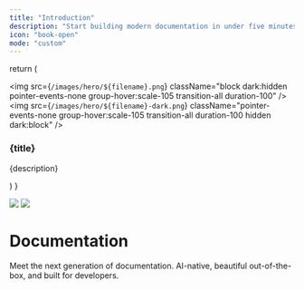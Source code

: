 ```yaml
---
title: "Introduction"
description: "Start building modern documentation in under five minutes"
icon: "book-open"
mode: "custom"
---
```


  return (
    <div className="group cursor-pointer pb-8">
      <img src={`/images/hero/${filename}.png`} className="block dark:hidden pointer-events-none group-hover:scale-105 transition-all duration-100" />
      <img src={`/images/hero/${filename}-dark.png`} className="pointer-events-none group-hover:scale-105 transition-all duration-100 hidden dark:block" />
      <h3 className="mt-5 text-gray-900 dark:text-zinc-50 font-medium">{title}</h3>
      <p className="mt-1.5">
        {description}
      </p>
    </div>
  )
}

<div className="relative">

<div className="absolute top-0 left-0 right-0">
  <img src="/images/hero/background-light.png" className="block dark:hidden pointer-events-none" />
  <img src="/images/hero/background-dark.png" className="hidden dark:block pointer-events-none" />
</div>

<div className="px-4 py-16 lg:py-48 lg:pb-24 max-w-3xl mx-auto">
  <h1 className="text-4xl font-medium text-center text-gray-900 dark:text-zinc-50 tracking-tight">
    Documentation
  </h1>

  <p className="max-w-xl mx-auto px-4 mt-4 text-lg text-center text-gray-500 dark:text-zinc-500">
    Meet the next generation of documentation. AI-native, beautiful out-of-the-box, and built for developers.
  </p>

  <div className="px-6 lg:px-0 mt-12 lg:mt-24 grid sm:grid-cols-2 gap-x-6 gap-y-4">
    <HeroCard filename="rocket" title="Quickstart" description="Deploy your first docs site in minutes with our step-by-step guide" />
    <HeroCard filename="cli" title="CLI installation" description="Install the CLI to preview and develop your docs locally" />
    <HeroCard filename="editor" title="Web editor" description="Make quick updates and manage content with our browser-based editor" />
    <HeroCard filename="components" title="Components" description="Build rich, interactive documentation with our ready-to-use components" />
  </div>
</div>

</div>